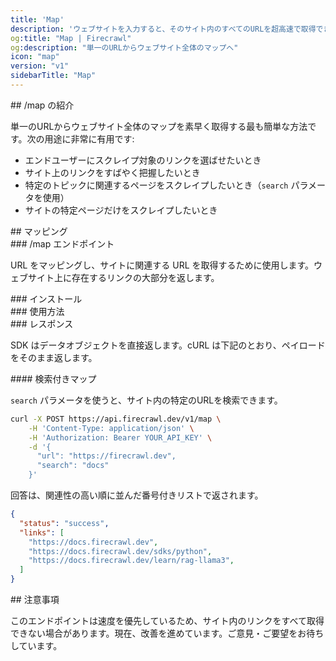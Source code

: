```yaml
---
title: 'Map'
description: 'ウェブサイトを入力すると、そのサイト内のすべてのURLを超高速で取得できます'
og:title: "Map | Firecrawl"
og:description: "単一のURLからウェブサイト全体のマップへ"
icon: "map"
version: "v1"
sidebarTitle: "Map"
---
```




<div id="introducing-map">
  ## /map の紹介
</div>

単一のURLからウェブサイト全体のマップを素早く取得する最も簡単な方法です。次の用途に非常に有用です:

- エンドユーザーにスクレイプ対象のリンクを選ばせたいとき
- サイト上のリンクをすばやく把握したいとき
- 特定のトピックに関連するページをスクレイプしたいとき（`search` パラメータを使用）
- サイトの特定ページだけをスクレイプしたいとき

<div id="mapping">
  ## マッピング
</div>

<div id="map-endpoint">
  ### /map エンドポイント
</div>

URL をマッピングし、サイトに関連する URL を取得するために使用します。ウェブサイト上に存在するリンクの大部分を返します。

<div id="installation">
  ### インストール
</div>

<CodeGroup>

<InstallationPython />
<InstallationJavaScript />
<InstallationGo />
<InstallationRust />

</CodeGroup>

<div id="usage">
  ### 使用方法
</div>

<CodeGroup>

<MapPython />
<MapJavaScript />
<MapGo />
<MapRust />
<MapCURL />

</CodeGroup>

<div id="response">
  ### レスポンス
</div>

SDK はデータオブジェクトを直接返します。cURL は下記のとおり、ペイロードをそのまま返します。

<MapResponse />

<div id="map-with-search">
  #### 検索付きマップ
</div>

`search` パラメータを使うと、サイト内の特定のURLを検索できます。

```bash cURL
curl -X POST https://api.firecrawl.dev/v1/map \
    -H 'Content-Type: application/json' \
    -H 'Authorization: Bearer YOUR_API_KEY' \
    -d '{
      "url": "https://firecrawl.dev",
      "search": "docs"
    }'
```

回答は、関連性の高い順に並んだ番号付きリストで返されます。

```json
{
  "status": "success",
  "links": [
    "https://docs.firecrawl.dev",
    "https://docs.firecrawl.dev/sdks/python",
    "https://docs.firecrawl.dev/learn/rag-llama3",
  ]
}
```


<div id="considerations">
  ## 注意事項
</div>

このエンドポイントは速度を優先しているため、サイト内のリンクをすべて取得できない場合があります。現在、改善を進めています。ご意見・ご要望をお待ちしています。